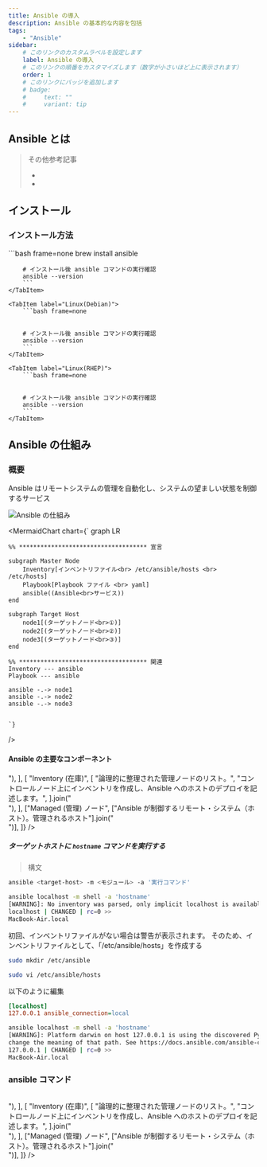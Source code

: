 ```yaml
---
title: Ansible の導入
description: Ansible の基本的な内容を包括
tags:
    - "Ansible"
sidebar:
    # このリンクのカスタムラベルを設定します
    label: Ansible の導入
    # このリンクの順番をカスタマイズします（数字が小さいほど上に表示されます）
    order: 1
    # このリンクにバッジを追加します
    # badge:
    #     text: ""
    #     variant: tip
---
```



## Ansible とは

> その他参考記事
>
> -   <LinkPreview url="https://qiita.com/Brutus/items/1894629105d61f4854bc" type="inline" />
> -   <LinkPreview url="https://qiita.com/tmurakam99/items/8e609f174f5804308a20" type="inline" />

## インストール

<LinkPreview url="https://docs.ansible.com/" />
<LinkPreview url="https://formulae.brew.sh/formula/ansible" />

### インストール方法

<Tabs syncKey="ansible">
    <TabItem label="MacOS">
        ```bash frame=none
        brew install ansible

        # インストール後 ansible コマンドの実行確認
        ansible --version
        ```
    </TabItem>

    <TabItem label="Linux(Debian)">
        ```bash frame=none


        # インストール後 ansible コマンドの実行確認
        ansible --version
        ```
    </TabItem>

    <TabItem label="Linux(RHEP)">
        ```bash frame=none


        # インストール後 ansible コマンドの実行確認
        ansible --version
        ```
    </TabItem>

</Tabs>

## Ansible の仕組み

### 概要

Ansible はリモートシステムの管理を自動化し、システムの望ましい状態を制御するサービス

![Ansible の仕組み](src/assets/2024-09-17_22.26.15.webp)

<MermaidChart
    chart={`
    graph LR

    %% ************************************ 宣言

    subgraph Master Node
        Inventory[インベントリファイル<br> /etc/ansible/hosts <br> /etc/hosts]
        Playbook[Playbook ファイル <br> yaml]
        ansible((Ansible<br>サービス))
    end

    subgraph Target Host
        node1[(ターゲットノード<br>①)]
        node2[(ターゲットノード<br>②)]
        node3[(ターゲットノード<br>③)]
    end

    %% ************************************ 関連
    Inventory --- ansible
    Playbook --- ansible

    ansible -.-> node1
    ansible -.-> node2
    ansible -.-> node3


    `}

/>

#### Ansible の主要なコンポーネント

<Table
    caption=""
    columns={["ノード", "説明"]}
    data={[
        [
            "Control(制御)ノード",
            [
                "Ansibleがインストールされたシステム。",
                "コントロールノード上で `ansible` や `ansible-inventory` などの Ansible コマンドを実行する。",
            ].join("<br/>"),
        ],
        [
            "Inventory (在庫)",
            [
                "論理的に整理された管理ノードのリスト。",
                "コントロールノード上にインベントリを作成し、Ansible へのホストのデプロイを記述します。",
            ].join("<br/>"),
        ],
        ["Managed (管理) ノード", ["Ansible が制御するリモート・システム（ホスト）。管理されるホスト"].join("<br/>")],
    ]}
/>

##### ターゲットホストに `hostname` コマンドを実行する

> 構文

```bash frame=none
ansible <target-host> -m <モジュール> -a '実行コマンド'
```

```bash frame=none
ansible localhost -m shell -a 'hostname'
[WARNING]: No inventory was parsed, only implicit localhost is available
localhost | CHANGED | rc=0 >>
MacBook-Air.local
```

初回、インベントリファイルがない場合は警告が表示されます。
そのため、インベントリファイルとして、「/etc/ansible/hosts」を作成する

```bash frame=none
sudo mkdir /etc/ansible

sudo vi /etc/ansible/hosts
```

以下のように編集

```ini title="/etc/ansible/hosts"
[localhost]
127.0.0.1 ansible_connection=local
```

```bash frame=none
ansible localhost -m shell -a 'hostname'
[WARNING]: Platform darwin on host 127.0.0.1 is using the discovered Python interpreter at /opt/homebrew/bin/python3.12, but future installation of another Python interpreter could
change the meaning of that path. See https://docs.ansible.com/ansible-core/2.17/reference_appendices/interpreter_discovery.html for more information.
127.0.0.1 | CHANGED | rc=0 >>
MacBook-Air.local
```

### ansible コマンド

<Table
    caption=""
    columns={["オプション", "説明"]}
    data={[
        [
            "Control(制御)ノード",
            [
                "Ansibleがインストールされたシステム。",
                "コントロールノード上で `ansible` や `ansible-inventory` などの Ansible コマンドを実行する。",
            ].join("<br/>"),
        ],
        [
            "Inventory (在庫)",
            [
                "論理的に整理された管理ノードのリスト。",
                "コントロールノード上にインベントリを作成し、Ansible へのホストのデプロイを記述します。",
            ].join("<br/>"),
        ],
        ["Managed (管理) ノード", ["Ansible が制御するリモート・システム（ホスト）。管理されるホスト"].join("<br/>")],
    ]}
/>
